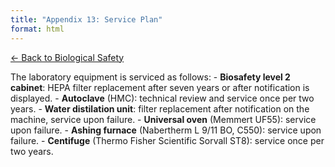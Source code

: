 ```yaml
---
title: "Appendix 13: Service Plan"
format: html
---
```


[← Back to Biological Safety](../biological-safety.html)


The laboratory equipment is serviced as follows:
- **Biosafety level 2 cabinet**: HEPA filter replacement after seven years or after notification is displayed.
- **Autoclave** (HMC): technical review and service once per two years.
- **Water distilation unit**: filter replacement after notification on the machine, service upon failure.
- **Universal oven** (Memmert UF55): service upon failure.
- **Ashing furnace** (Nabertherm L 9/11 BO, C550): service upon failure.
- **Centifuge** (Thermo Fisher Scientific Sorvall ST8): service once per two years.
